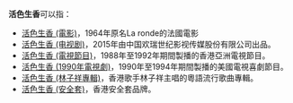 '''活色生香'''可以指：
*[[活色生香_(電影)|活色生香 (電影)]]，1964年原名La ronde的法國電影
*[[活色生香_(电视剧)|活色生香 (电视剧)]]，2015年由中国欢瑞世纪影视传媒股份有限公司出品。
*[[活色生香_(電視節目)|活色生香 (電視節目)]]，1988年至1992年期間製播的香港亞洲電視節目。
*[[活色生香_(1990年電視劇)|活色生香 (1990年電視劇)]]，1990年至1994年期間製播的美國電視喜劇節目。
*[[活色生香_(林子祥專輯)|活色生香 (林子祥專輯)]]，香港歌手林子祥主唱的粵語流行歌曲專輯。
*[[活色生香_(安全套)|活色生香 (安全套)]]，香港安全套品牌。

{{disambig|Cat=四字消歧义}}